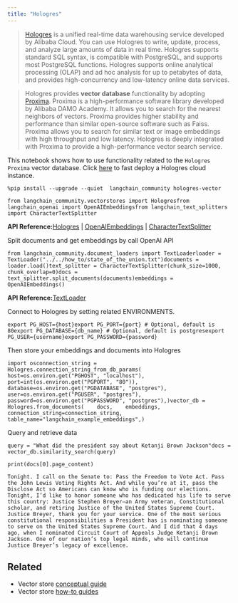 ```yaml
---
title: "Hologres"
---
```


> [Hologres](https://www.alibabacloud.com/help/en/hologres/latest/introduction) is a unified real-time data warehousing service developed by Alibaba Cloud. You can use Hologres to write, update, process, and analyze large amounts of data in real time. Hologres supports standard SQL syntax, is compatible with PostgreSQL, and supports most PostgreSQL functions. Hologres supports online analytical processing (OLAP) and ad hoc analysis for up to petabytes of data, and provides high-concurrency and low-latency online data services.

> Hologres provides **vector database** functionality by adopting [Proxima](https://www.alibabacloud.com/help/en/hologres/latest/vector-processing). Proxima is a high-performance software library developed by Alibaba DAMO Academy. It allows you to search for the nearest neighbors of vectors. Proxima provides higher stability and performance than similar open-source software such as Faiss. Proxima allows you to search for similar text or image embeddings with high throughput and low latency. Hologres is deeply integrated with Proxima to provide a high-performance vector search service.

This notebook shows how to use functionality related to the `Hologres Proxima` vector database. Click [here](https://www.alibabacloud.com/zh/product/hologres) to fast deploy a Hologres cloud instance.

```
%pip install --upgrade --quiet  langchain_community hologres-vector
```

```
from langchain_community.vectorstores import Hologresfrom langchain_openai import OpenAIEmbeddingsfrom langchain_text_splitters import CharacterTextSplitter
```

**API Reference:**[Hologres](https://python.langchain.com/api_reference/community/vectorstores/langchain_community.vectorstores.hologres.Hologres.html) | [OpenAIEmbeddings](https://python.langchain.com/api_reference/openai/embeddings/langchain_openai.embeddings.base.OpenAIEmbeddings.html) | [CharacterTextSplitter](https://python.langchain.com/api_reference/text_splitters/character/langchain_text_splitters.character.CharacterTextSplitter.html)

Split documents and get embeddings by call OpenAI API

```
from langchain_community.document_loaders import TextLoaderloader = TextLoader("../../how_to/state_of_the_union.txt")documents = loader.load()text_splitter = CharacterTextSplitter(chunk_size=1000, chunk_overlap=0)docs = text_splitter.split_documents(documents)embeddings = OpenAIEmbeddings()
```

**API Reference:**[TextLoader](https://python.langchain.com/api_reference/community/document_loaders/langchain_community.document_loaders.text.TextLoader.html)

Connect to Hologres by setting related ENVIRONMENTS.

```
export PG_HOST={host}export PG_PORT={port} # Optional, default is 80export PG_DATABASE={db_name} # Optional, default is postgresexport PG_USER={username}export PG_PASSWORD={password}
```

Then store your embeddings and documents into Hologres

```
import osconnection_string = Hologres.connection_string_from_db_params(    host=os.environ.get("PGHOST", "localhost"),    port=int(os.environ.get("PGPORT", "80")),    database=os.environ.get("PGDATABASE", "postgres"),    user=os.environ.get("PGUSER", "postgres"),    password=os.environ.get("PGPASSWORD", "postgres"),)vector_db = Hologres.from_documents(    docs,    embeddings,    connection_string=connection_string,    table_name="langchain_example_embeddings",)
```

Query and retrieve data

```
query = "What did the president say about Ketanji Brown Jackson"docs = vector_db.similarity_search(query)
```

```
print(docs[0].page_content)
```

```
Tonight. I call on the Senate to: Pass the Freedom to Vote Act. Pass the John Lewis Voting Rights Act. And while you’re at it, pass the Disclose Act so Americans can know who is funding our elections. Tonight, I’d like to honor someone who has dedicated his life to serve this country: Justice Stephen Breyer—an Army veteran, Constitutional scholar, and retiring Justice of the United States Supreme Court. Justice Breyer, thank you for your service. One of the most serious constitutional responsibilities a President has is nominating someone to serve on the United States Supreme Court. And I did that 4 days ago, when I nominated Circuit Court of Appeals Judge Ketanji Brown Jackson. One of our nation’s top legal minds, who will continue Justice Breyer’s legacy of excellence.
```

## Related

* Vector store [conceptual guide](/oss/concepts/vectorstores)
* Vector store [how-to guides](/oss/how_to/#vector-stores)
